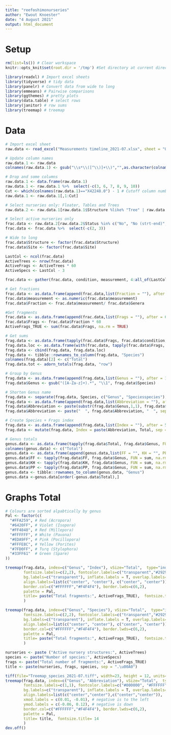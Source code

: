 ```yaml
---
title: "reefoshimonurseries"
author: "Ewout Knoester"
date: "4 August 2021"
output: html_document
---
```


# Setup
```r
rm(list=ls()) # Clear workspace
knitr::opts_knit$set(root.dir = '/tmp') #Set directory at current directory for all subsequent chunks

library(readxl) # Import excel sheets
library(tidyverse) # tidy data
library(panelr) # Convert data from wide to long
library(emmeans) # Pairwise comparisons
library(ggthemes) # pretty plots
library(data.table) # select rows
library(janitor) # row sums
library(treemap) # treemap

```

# Data
```r
# Import excel sheet
raw.data <- read_excel("Measurements timeline_2021-07.xlsx", sheet = "Overview (monthly)")

# Update column names
raw.data.1 <- raw.data
colnames(raw.data.1) <- gsub("\\s*\\([^\\)]+\\)","",as.character(colnames(raw.data.1)))

# Drop and some columns
raw.data.1 <- data.frame(raw.data.1)
raw.data.1 <- raw.data.1 %>%  select(-c(3, 6, 7, 8, 9, 10))
Cut <- which(colnames(raw.data.1)=="X42248.0") - 1 # Cutoff column number where species stop (ie first date)
raw.data.1 <- raw.data.1[,1:Cut] 

# Select nurseries only: Floater, Tables and Trees
raw.data.2 <- raw.data.1[raw.data.1$Structure %like% "Tree" | raw.data.1$Structure %like% "Floater" | raw.data.1$Structure %like% "Table" ,]

# Select active nurseries only
frac.data <- raw.data.2[raw.data.2$Status %in% c("No", "No (strt-end)", "No (cont)", "Start - End", "Continuous"),]
frac.data <- frac.data %>%  select(-c(2, 3))

# Wide to long
frac.data$Structure <- factor(frac.data$Structure)
frac.data$Site <- factor(frac.data$Site)

LastCol <- ncol(frac.data)
ActiveTrees <- nrow(frac.data)
ActiveFrags <- ActiveTrees * 60
ActiveSpecs <- LastCol - 3

frac.data <- gather(frac.data, condition, measurement, 4:all_of(LastCol), factor_key=TRUE)

# Get fractions
frac.data <- as.data.frame(append(frac.data,list(Fraction = ""), after = 5))
frac.data$measurement <- as.numeric(frac.data$measurement)
frac.data$Fraction <- frac.data$measurement/ frac.data$Genera

#Get fragments
frac.data <- as.data.frame(append(frac.data,list(Frags = ""), after = 6))
frac.data$Frags <- frac.data$Fraction * 60
ActiveFrags_TRUE <- sum(frac.data$Frags, na.rm = TRUE)

# Get sums
frag.data <- as.data.frame(tapply(frac.data$Frags, frac.data$condition, FUN = sum, na.rm = TRUE))
frag.data.loc <- as.data.frame(with(frac.data, tapply(frac.data$Frags, list(condition, Site), FUN = sum, na.rm = TRUE)))
frag.data <- cbind(frag.data, frag.data.loc)
frag.data <- tibble::rownames_to_column(frag.data, "Species")
colnames(frag.data)[2] <- c("Total")
frag.data.tot <- adorn_totals(frag.data, "row")

# Group by Genus
frag.data <- as.data.frame(append(frag.data,list(Genus = ""), after = 1))
frag.data$Genus <- gsub("([A-Za-z]+).*", "\\1", frag.data$Species)

# Shorten Genus name
frag.data <- separate(frag.data, Species, c("Genus", "Speciesspecies"), "\\.", remove = FALSE)
frag.data <- as.data.frame(append(frag.data,list(Abbreviation = ""), after = 3))
frag.data$Abbreviation <- paste(substr(frag.data$Genus,1,1), frag.data$Speciesspecies, sep = ".\u00A0")
frag.data$Abbreviation <- paste("  ", frag.data$Abbreviation, "  ", sep = "") # Add space before and after names

# Create Species + Frags index
frag.data <- as.data.frame(append(frag.data,list(Index = ""), after = 5))
frag.data <- mutate(frag.data, Index = paste(Abbreviation, Total, sep = "\n"))

# Genus totals
genus.data <- as.data.frame(tapply(frag.data$Total, frag.data$Genus, FUN = sum, na.rm = TRUE))
colnames(genus.data) <- c("Total")
genus.data <- as.data.frame(append(genus.data,list(FF = "", KH = "", PP = ""), after = 1))
genus.data$FF <- tapply(frag.data$FF, frag.data$Genus, FUN = sum, na.rm = TRUE)
genus.data$KH <- tapply(frag.data$KH, frag.data$Genus, FUN = sum, na.rm = TRUE)
genus.data$PP <- tapply(frag.data$PP, frag.data$Genus, FUN = sum, na.rm = TRUE)
genus.data <- tibble::rownames_to_column(genus.data, "Genus")
genus.data <-genus.data[order(-genus.data$Total),]

```

# Graphs Total
```r

# Colours are sorted alpabtically by genus
Pal <- factor(c(
  "#FFA259", # Red (Acropora)
  "#6420FF", # Violet (Isopora)
  "#FF4848", # Red (Millepora)
  "#FFFFFF", # White (Pavona)
  "#EDA9FF", # Pink (Pocillopora)
  "#FFFE8C", # Yellow (Porites)
  "#7FD0FF", # Turq (Stylophora)
  "#33FF61"  # Green (Spare)
))

treemap(frag.data, index=c("Genus", "Index"), vSize="Total",  type="index",
        fontsize.labels=c(2,2), fontcolor.labels=c("transparent","#292929"), fontface.labels=c(4,3),
        bg.labels=c("transparent"), inflate.labels = T, overlap.labels=1, lowerbound.cex.labels = 0,
        align.labels=list(c("center", "center"), c("center", "center")), 
        border.col=c("#FFFFFF","#F4F4F4"), border.lwds=c(6,2),
        palette = Pal,
        title= paste("Total fragments:", ActiveFrags_TRUE),  fontsize.title= 32 
        ) 

treemap(frag.data, index=c("Genus", "Species"), vSize="Total",  type="index",
        fontsize.labels=c(2,2), fontcolor.labels=c("transparent","#292929"), fontface.labels=c(4,3),
        bg.labels=c("transparent"), inflate.labels = T, overlap.labels=1, lowerbound.cex.labels = 0,
        align.labels=list(c("center", "center"), c("center", "center")), 
        border.col=c("#FFFFFF","#F4F4F4"), border.lwds=c(6,2),
        palette = Pal,
        title= paste("Total fragments:", ActiveFrags_TRUE),  fontsize.title= 32 
        ) 

nurseries <- paste ("Active nursery structures:", ActiveTrees)
species <- paste("Number of species:", ActiveSpecs)
frags <- paste("Total number of fragments:", ActiveFrags_TRUE)
title <- paste(nurseries, frags, species, sep = ".\u00A0")

tiff(file="Treemap_species_2021-07.tiff", width=23, height = 12, units="cm", res=300)
treemap(frag.data, index=c("Genus", "Abbreviation"), vSize="Total",  type="index",
        fontsize.labels=c(1,1), fontcolor.labels=c("#000000", "#FFFFFF"), fontface.labels=c(4,3),
        bg.labels=c("transparent"), inflate.labels = T, overlap.labels=0.8, lowerbound.cex.labels = 0,
        align.labels=list(c("center","center"),c("center","center")),
        xmod.labels = c(0.01, -0.01), # negative is to the left
        ymod.labels = c(-0.06, 0.12), # negative is down
        border.col=c("#FFFFFF","#F4F4F4"), border.lwds=c(6,2),
        palette = Pal,
        title= title,  fontsize.title= 14 
        ) 
dev.off()

```
